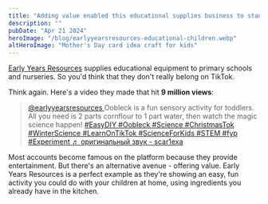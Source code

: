 ```yaml
---
title: "Adding value enabled this educational supplies business to stand out on TikTok"
description: ""
pubDate: "Apr 21 2024"
heroImage: "/blog/earlyyearsresources-educational-children.webp"
altHeroImage: "Mother's Day card idea craft for kids"
---
```


[Early Years Resources](https://www.earlyyearsresources.co.uk/) supplies educational
equipment to primary schools and nurseries. So you'd think that they don't
really belong on TikTok.

Think again. Here's a video they made that hit **9 million views**:

<div>
  <blockquote
    class="tiktok-embed"
    cite="https://www.tiktok.com/@earlyyearsresources/video/7312174048417664288"
    data-video-id="7312174048417664288"
    style="max-width: 605px;min-width: 325px;"
  >
    <section>
      <a
        target="_blank"
        title="@earlyyearsresources"
        href="https://www.tiktok.com/@earlyyearsresources?refer=embed"
      >
        @earlyyearsresources
      </a>
      Oobleck is a fun sensory activity for toddlers. All you need is 2 parts cornflour
      to 1 part water, then watch the magic science happen!
      <a
        title="easydiy"
        target="_blank"
        href="https://www.tiktok.com/tag/easydiy?refer=embed"
      >
        #EasyDIY
      </a>
      <a
        title="oobleck"
        target="_blank"
        href="https://www.tiktok.com/tag/oobleck?refer=embed"
      >
        #Oobleck
      </a>
      <a
        title="science"
        target="_blank"
        href="https://www.tiktok.com/tag/science?refer=embed"
      >
        #Science
      </a>
      <a
        title="christmastok"
        target="_blank"
        href="https://www.tiktok.com/tag/christmastok?refer=embed"
      >
        #ChristmasTok
      </a>
      <a
        title="winterscience"
        target="_blank"
        href="https://www.tiktok.com/tag/winterscience?refer=embed"
      >
        #WinterScience
      </a>
      <a
        title="learnontiktok"
        target="_blank"
        href="https://www.tiktok.com/tag/learnontiktok?refer=embed"
      >
        #LearnOnTikTok
      </a>
      <a
        title="scienceforkids"
        target="_blank"
        href="https://www.tiktok.com/tag/scienceforkids?refer=embed"
      >
        #ScienceForKids
      </a>
      <a
        title="stem"
        target="_blank"
        href="https://www.tiktok.com/tag/stem?refer=embed"
      >
        #STEM
      </a>
      <a
        title="fyp"
        target="_blank"
        href="https://www.tiktok.com/tag/fyp?refer=embed"
      >
        #fyp
      </a>
      <a
        title="experiment"
        target="_blank"
        href="https://www.tiktok.com/tag/experiment?refer=embed"
      >
        #Experiment
      </a>
      <a
        target="_blank"
        title="♬ оригинальный звук - scar1exa"
        href="https://www.tiktok.com/music/оригинальный-звук-7220022086906596102?refer=embed"
      >
        ♬ оригинальный звук - scar1exa
      </a>
    </section>
  </blockquote>
  <script async src="https://www.tiktok.com/embed.js"></script>
</div>

Most accounts become famous on the platform because they provide entertainment. But there's an
alternative avenue - offering value. Early Years Resources is a perfect example as they're showing
an easy, fun activity you could do with your children at home, using ingredients you already have
in the kitchen.

